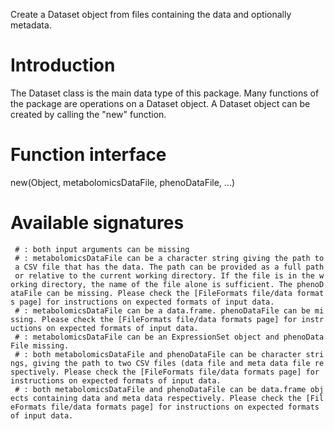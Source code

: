 Create a Dataset object from files containing the data and optionally metadata.

= Introduction =

The Dataset class is the main data type of this package. Many functions of the package are operations on a Dataset object. A Dataset object can be created by calling the "new" function.

= Function interface =

new(Object, metabolomicsDataFile, phenoDataFile, ...)

= Available signatures =

  # {{{new("Dataset", "missing", "missing")}}}: both input arguments can be missing
  # {{{new("Dataset", "character", "missing")}}}: metabolomicsDataFile can be a character string giving the path to a CSV file that has the data. The path can be provided as a full path or relative to the current working directory. If the file is in the working directory, the name of the file alone is sufficient. The phenoDataFile can be missing. Please check the [FileFormats file/data formats page] for instructions on expected formats of input data.
  # {{{new("Dataset", "data.frame", "missing")}}}: metabolomicsDataFile can be a data.frame. phenoDataFile can be missing. Please check the [FileFormats file/data formats page] for instructions on expected formats of input data.
  # {{{new("Dataset", "ExpressionSet", "missing")}}}: metabolomicsDataFile can be an ExpressionSet object and phenoDataFile missing.
  # {{{new("Dataset", "character", "character")}}}: both metabolomicsDataFile and phenoDataFile can be character strings, giving the path to two CSV files (data file and meta data file respectively. Please check the [FileFormats file/data formats page] for instructions on expected formats of input data.
  # {{{new("Dataset", "data.frame", "data.frame")}}}: both metabolomicsDataFile and phenoDataFile can be data.frame objects containing data and meta data respectively. Please check the [FileFormats file/data formats page] for instructions on expected formats of input data.